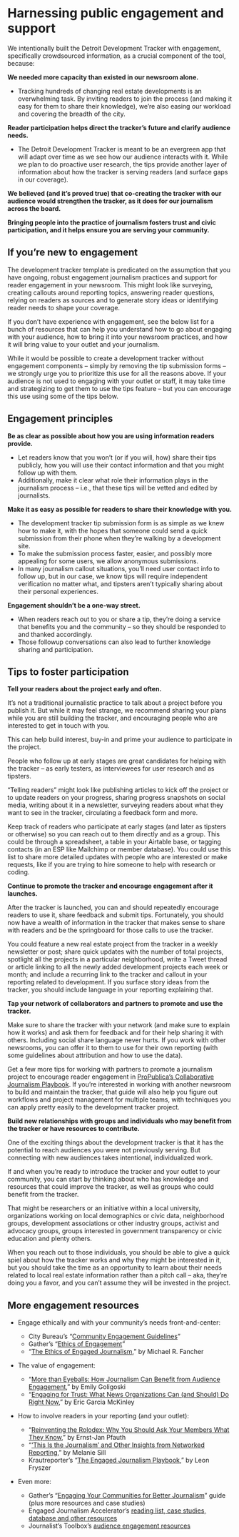 
# Harnessing public engagement and support
We intentionally built the Detroit Development Tracker with engagement, specifically crowdsourced information, as a crucial component of the tool, because:

**We needed more capacity than existed in our newsroom alone.**



* Tracking hundreds of changing real estate developments is an overwhelming task. By inviting readers to join the process (and making it easy for them to share their knowledge), we’re also easing our workload and covering the breadth of the city. 

**Reader participation helps direct the tracker’s future and clarify audience needs.**



* The Detroit Development Tracker is meant to be an evergreen app that will adapt over time as we see how our audience interacts with it. While we plan to do proactive user research, the tips provide another layer of information about how the tracker is serving readers (and surface gaps in our coverage).

**We believed (and it’s proved true) that co-creating the tracker with our audience would strengthen the tracker, as it does for our journalism across the board.**

**Bringing people into the practice of journalism fosters trust and civic participation, and it helps ensure you are serving your community.**


## If you’re new to engagement 

The development tracker template is predicated on the assumption that you have ongoing, robust engagement journalism practices and support for reader engagement in your newsroom. This might look like surveying, creating callouts around reporting topics, answering reader questions, relying on readers as sources and to generate story ideas or identifying reader needs to shape your coverage. 

If you don’t have experience with engagement, see the below list for a bunch of resources that can help you understand how to go about engaging with your audience, how to bring it into your newsroom practices, and how it will bring value to your outlet and your journalism. 

While it would be possible to create a development tracker without engagement components – simply by removing the tip submission forms – we strongly urge you to prioritize this use for all the reasons above. If your audience is not used to engaging with your outlet or staff, it may take time and strategizing to get them to use the tips feature – but you can encourage this use using some of the tips below. 


## Engagement principles  

**Be as clear as possible about how you are using information readers provide.**



* Let readers know that you won’t (or if you will, how) share their tips publicly, how you will use their contact information and that you might follow up with them. 
* Additionally, make it clear what role their information plays in the journalism process – i.e., that these tips will be vetted and edited by journalists.  

**Make it as easy as possible for readers to share their knowledge with you.**



* The development tracker tip submission form is as simple as we knew how to make it, with the hopes that someone could send a quick submission from their phone when they’re walking by a development site. 
* To make the submission process faster, easier, and possibly more appealing for some users, we allow anonymous submissions. 
* In many journalism callout situations, you’ll need user contact info to follow up, but in our case, we know tips will require independent verification no matter what, and tipsters aren’t typically sharing about their personal experiences. 

**Engagement shouldn’t be a one-way street.**



* When readers reach out to you or share a tip, they’re doing a service that benefits you and the community – so they should be responded to and thanked accordingly. 
* Those followup conversations can also lead to further knowledge sharing and participation.  


## Tips to foster participation 

**Tell your readers about the project early and often.**

It’s not a traditional journalistic practice to talk about a project before you publish it. But while it may feel strange, we recommend sharing your plans while you are still building the tracker, and encouraging people who are interested to get in touch with you. 

This can help build interest, buy-in and prime your audience to participate in the project. 

People who follow up at early stages are great candidates for helping with the tracker – as early testers, as interviewees for user research and as tipsters. 

“Telling readers” might look like publishing articles to kick off the project or to update readers on your progress, sharing progress snapshots on social media, writing about it in a newsletter, surveying readers about what they want to see in the tracker, circulating a feedback form and more. 

Keep track of readers who participate at early stages (and later as tipsters or otherwise) so you can reach out to them directly and as a group. This could be through a spreadsheet, a table in your Airtable base, or tagging contacts (in an ESP like Mailchimp or member database). You could use this list to share more detailed updates with people who are interested or make requests, like if you are trying to hire someone to help with research or coding. 

**Continue to promote the tracker and encourage engagement after it launches.**

After the tracker is launched, you can and should repeatedly encourage readers to use it, share feedback and submit tips. Fortunately, you should now have a wealth of information in the tracker that makes sense to share with readers and be the springboard for those calls to use the tracker. 

You could feature a new real estate project from the tracker in a weekly newsletter or post; share quick updates with the number of total projects, spotlight all the projects in a particular neighborhood, write a Tweet thread or article linking to all the newly added development projects each week or month; and include a recurring link to the tracker and callout in your reporting related to development. If you surface story ideas from the tracker, you should include language in your reporting explaining that.  

**Tap your network of collaborators and partners to promote and use the tracker.**

Make sure to share the tracker with your network (and make sure to explain how it works) and ask them for feedback and for their help sharing it with others. Including social share language never hurts. If you work with other newsrooms, you can offer it to them to use for their own reporting (with some guidelines about attribution and how to use the data). 

Get a few more tips for working with partners to promote a journalism project to encourage reader engagement in [ProPublica’s Collaborative Journalism Playbook](https://propublica.gitbook.io/collaborative/part-3-launching-the-project). If you’re interested in working with another newsroom to build and maintain the tracker, that guide will also help you figure out workflows and project management for multiple teams, with techniques you can apply pretty easily to the development tracker project. 

**Build new relationships with groups and individuals who may benefit from the tracker or have resources to contribute.**

One of the exciting things about the development tracker is that it has the potential to reach audiences you were not previously serving. But connecting with new audiences takes intentional, individualized work.

If and when you’re ready to introduce the tracker and your outlet to your community, you can start by thinking about who has knowledge and resources that could improve the tracker, as well as groups who could benefit from the tracker. 

That might be researchers or an initiative within a local university, organizations working on local demographics or civic data, neighborhood groups, development associations or other industry groups, activist and advocacy groups, groups interested in government transparency or civic education and plenty others. 

When you reach out to those individuals, you should be able to give a quick spiel about how the tracker works and why they might be interested in it, but you should take the time as an opportunity to learn about their needs related to local real estate information rather than a pitch call – aka, they’re doing you a favor, and you can’t assume they will be invested in the project.  


## More engagement resources 

* Engage ethically and with your community’s needs front-and-center: 
    * City Bureau’s “[Community Engagement Guidelines](https://www.citybureau.org/community-engagement-guidelines)” 
    * Gather’s “[Ethics of Engagement](https://letsgather.in/guide/ethics-of-engagement/)” 
    * “[The Ethics of Engaged Journalism](https://medium.com/lets-gather/the-ethics-of-engaged-journalism-149cba9aa29e),” by Michael R. Fancher

* The value of engagement: 
    * “[More than Eyeballs: How Journalism Can Benefit from Audience Engagement](https://gijn.org/more-than-eyeballs-how-journalism-can-benefit-from-audience-engagement/),” by Emily Goligoski
    * “[Engaging for Trust: What News Organizations Can (and Should) Do Right Now](https://medium.com/the-impact-architects/engaging-for-trust-what-news-organizations-can-and-should-do-right-now-1588f08cc9f5),” by Eric Garcia McKinley

* How to involve readers in your reporting (and your outlet): 
    * “[Reinventing the Rolodex: Why You Should Ask Your Members What They Know](https://gijn.org/2018/05/30/reinventing-the-rolodex-why-you-should-ask-your-members-what-they-know/),” by Ernst-Jan Pfauth 
    * “[‘This Is the Journalism’ and Other Insights from Networked Reporting](https://membershippuzzle.org/articles-overview/this-is-the-journalism),” by Melanie Sill
    * Krautreporter’s “[The Engaged Journalism Playbook](https://krautreporter-public-production.s3.eu-central-1.amazonaws.com/public/Krautreporter%27s+Engaged+Journalism+Playbook-d6c23.pdf),” by Leon Fryszer

* Even more: 
    * Gather’s “[Engaging Your Communities for Better Journalism](https://letsgather.in/guide/start-here-engaging-your-communities-for-better-journalism/)” guide (plus more resources and case studies) 
    * Engaged Journalism Accelerator’s [reading list, case studies, database and other resources](https://engagedjournalism.com/) 
    * Journalist’s Toolbox’s [audience engagement resources](https://www.journaliststoolbox.org/2022/02/01/audience-engagement-tools/)  
<TableOfContents index={14} />
